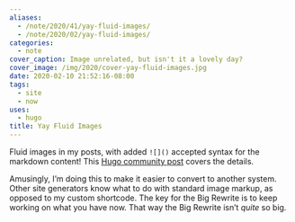 ```yaml
---
aliases:
  - /note/2020/41/yay-fluid-images/
  - /note/2020/02/yay-fluid-images/
categories:
  - note
cover_caption: Image unrelated, but isn't it a lovely day?
cover_image: /img/2020/cover-yay-fluid-images.jpg
date: 2020-02-10 21:52:16-08:00
tags:
  - site
  - now
uses:
  - hugo
title: Yay Fluid Images
---
```


Fluid images in my posts, with added `![]()` accepted syntax for the
markdown content\! This [Hugo community
post](https://discourse.gohugo.io/t/simple-image-render-hook-template-for-responsive-images/22464)
covers the details.

Amusingly, I’m doing this to make it easier to convert to another
system. Other site generators know what to do with standard image
markup, as opposed to my custom shortcode. The key for the Big Rewrite
is to keep working on what you have now. That way the Big Rewrite isn’t
*quite* so big.
